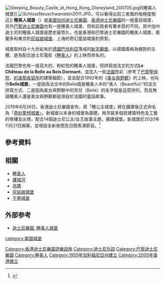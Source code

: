 {{NoteTA
|G1=Disney
|G2=Pixar
}}{{Infobox attraction
<!--GLOBAL STATISTICS-->
| name                = Sleeping Beauty Castle
| logo                = <!--Use ONLY the filename, not a full [[Image:|Image:]] link-->
| logo_width          = <!--Default is 250px-->
| image               = Sleeping_Beauty_Castle_2019.jpg
| imagedimensions     = 250px
| caption             =
<!--INDIVIDUAL PARK STATISTICS-->
| location            = 迪士尼樂園
| location2           = 巴黎迪士尼樂園
| location3           = 香港迪士尼樂園
| section             = [[幻想世界|幻想世界]]
| section2            = [[幻想世界|幻想世界]]
| section3            = [[幻想世界|幻想世界]]
| coordinates         =
 {{coord|33.81276|N|117.91894|W|region:US-CA_type:landmark_scale:2000|display=inline}}
| coordinates2        =               {{coord|48.872608|N|2.776747|E}}
| coordinates3        ={{coord|22.31262|N|114.04113|E|region:HK_type:landmark_scale:2000|display=inline}}
| status              = 開放
| status2             = 開放
| status3             = 關閉
| cost                =
| cost2               =
| soft_opened         =
| soft_opened2        =
| opened              = 1955年7月17日
| opened2             = 1992年4月12日
| opened3             = 2005年9月12日
| closed              = 
| closed2             =
| closed3             =  2018年1月1日
| previousattraction  = <!--If there is an appropriate article, this should be linked.-->
| previousattraction2 = <!--If there is an appropriate article, this should be linked.-->
| replacement         = <!--If there is an appropriate article, this should be linked.-->
| replacement2        = <!--If there is an appropriate article, this should be linked.-->
| replacement3        = [[奇妙夢想城堡|奇妙夢想城堡]]
<!--GENERAL STATISTICS-->| type                = 城堡
| manufacturer        = <!--Must not be linked.-->
| designer            = <!--Should be linked.-->
| model               =
| theme               = [[睡美人_(1959年電影)|睡美人]]
| music               =
| height_ft           = 77
}}
[[File:Sleeping_Beauty_Castle_at_Hong_Kong_Disneyland_200705.jpg|thumb]]的睡美人城堡]]
[[File:SchlossNeuschwanstein2011.JPG|thumb]]，可以看得出前三者風的格極度相近]]
'''睡美人城堡'''（{{lang-en|Sleeping Beauty Castle}}）是[[美國|美國]][[加州迪士尼樂園|加州迪士尼樂園]]、[[香港迪士尼樂園|香港迪士尼樂園]]的一座童話城堡，另外[[巴黎迪士尼樂園|巴黎迪士尼樂園]]也有一座睡美人城堡、但和前兩者有著本質的不同。其中加州迪士尼的睡美人城堡是歷史最悠久，也是香港和巴黎迪士尼樂園的睡美人城堡、奧蘭多和東京的[[灰姑娘城堡|灰姑娘城堡]]、上海的奇幻童話城堡的原型。

城堡取材自十九世紀末於[[德國|德國]][[巴伐利亞|巴伐利亞]]落成的[[新天鵝堡|新天鵝堡]]，以德國風格為絕對的主體，是為配合迪士尼電影《[[睡美人_(1959年電影)|睡美人]]》的上映而命名的。

法國巴黎也有一座高大的、粉紅色的睡美人城堡，但拼寫成法文的方式'''Le Château de la Belle au Bois Dormant'''，並加入一些[[法國|法國]]色彩（參考了[[巴黎聖母院|巴黎聖母院]]、[[的波那收容所|的波那收容所]]的建築細節），並且配合1992年的《[[美女與野獸|美女與野獸]]》的上映，也叫作'''Belle城堡'''，一是因為法文中的Belle既是睡美人中的“美人（Beautiful）”的法文拼寫方式、二是因為美女與野獸中的貝兒（Belle）的名字就是這麼拼的，而且無論睡美人還是美女與野獸都是源自於法國的童話故事。

2019年8月26日，香港迪士尼樂園宣布，原「睡公主城堡」將在擴建後正式命名為「[[奇妙夢想城堡|奇妙夢想城堡]]」。新城堡以本身的城堡為基礎，再吊裝多個具建築特色及工藝的塔樓及尖塔，配合14個迪士尼公主/女王故事主題，擴建城堡。新城堡於2020年11月21日揭幕，並增設全新夜間及日間表演節目。<ref>{{cite news|url=https://hk.on.cc/hk/bkn/cnt/news/20190826/bkn-20190826161811726-0826_00822_001.html|title=迪士尼睡公主城堡變奇妙夢想城堡　2020年開幕|date=2019年8月26日|newspaper=[[東方日報_(香港)|東方日報 (香港)]]|accessdate=2020年10月21日|archive-date=2020年10月23日|archive-url=https://web.archive.org/web/20201023033601/https://hk.on.cc/hk/bkn/cnt/news/20190826/bkn-20190826161811726-0826_00822_001.html|dead-url=no}}</ref>

==參考資料==
{{reflist}}

==相關==
*[[睡美人|睡美人]]
*[[護城河|護城河]]
*[[吊橋|吊橋]]
*[[灰姑娘城堡|灰姑娘城堡]]
* [[于塞城堡|于塞城堡]]

==外部参考==
*[http://news.sina.com.cn/c/p/2005-09-12/14347745944.shtml 迪士尼樂園: 睡美人城堡] {{Wayback|url=http://news.sina.com.cn/c/p/2005-09-12/14347745944.shtml |date=20190606141714 }}

{{幻想世界}}
[[Category:香港迪士尼樂園遊樂設施|Category:香港迪士尼樂園遊樂設施]]
[[Category:迪士尼乐园|Category:迪士尼乐园]]
[[category:美国城堡|category:美国城堡]]
[[Category:巴黎迪士尼樂園|Category:巴黎迪士尼樂園]]
[[Category:睡美人|Category:睡美人]]
[[Category:1955年加利福尼亞州建立|Category:1955年加利福尼亞州建立]]
[[Category:2005年香港建立|Category:2005年香港建立]]
